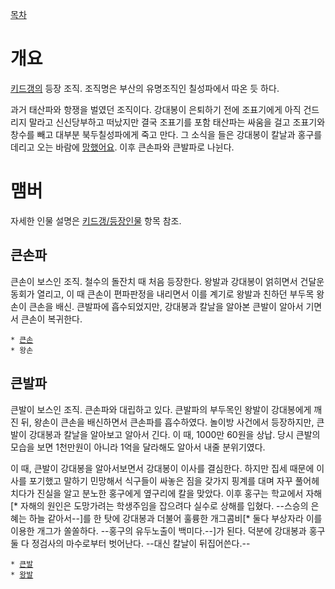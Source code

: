 [[목차]]

= 개요 =
[[키드갱]]의 등장 조직. 조직명은 부산의 유명조직인 칠성파에서 따온 듯 하다.

과거 태산파와 항쟁을 벌였던 조직이다. 강대봉이 은퇴하기 전에 조표기에게 아직 건드리지 말라고 신신당부하고 떠났지만 결국 조표기를 포함 태산파는 싸움을 걸고 조표기와 창수를 빼고 대부분 북두칠성파에게 죽고 만다. 그 소식을 들은 강대봉이 칼날과 홍구를 데리고 오는 바람에 [[망했어요]]. 이후 큰손파와 큰발파로 나뉜다.

= 맴버 =
자세한 인물 설명은 [[키드갱/등장인물]] 항목 참조.

== 큰손파 ==
큰손이 보스인 조직. 철수의 돌잔치 때 처음 등장한다. 왕발과 강대봉이 얽히면서 건달운동회가 열리고, 이 때 큰손이 편파판정을 내리면서 이를 계기로 왕발과 친하던 부두목 왕손이 큰손을 배신. 큰발파에 흡수되었지만, 강대봉과 칼날을 알아본 큰발이 알아서 기면서 큰손이 복귀한다.

 * [[큰손]]
 * 왕손

== 큰발파 ==
큰발이 보스인 조직. 큰손파와 대립하고 있다. 큰발파의 부두목인 왕발이 강대봉에게 깨진 뒤, 왕손이 큰손을 배신하면서 큰손파를 흡수하였다. 놀이방 사건에서 등장하지만, 큰발이 강대봉과 칼날을 알아보고 알아서 긴다. 이 때, 1000만 60원을 상납. 당시 큰발의 모습을 보면 1천만원이 아니라 1억을 달라해도 알아서 내줄 분위기였다. 

이 때, 큰발이 강대봉을 알아서보면서 강대봉이 이사를 결심한다. 하지만 집세 때문에 이사를 포기했고 말하기 민망해서 식구들이 싸놓은 짐을 갖가지 핑계를 대며 자꾸 풀어헤치다가 진실을 알고 분노한 홍구에게 옆구리에 칼을 맞았다. 이후 홍구는 학교에서 자해[* 자해의 원인은 도망가려는 학생주임을 잡으려다 실수로 상해를 입혔다. --스승의 은혜는 하늘 같아서--]를 한 탓에 강대봉과 더불어 훌륭한 개그콤비[* 둘다 부상자라 이를 이용한 개그가 쏠쏠하다. --홍구의 유두노출이 백미다.--]가 된다. 덕분에 강대봉과 홍구 둘 다 정검사의 마수로부터 벗어난다. --대신 칼날이 뒤집어쓴다.--

 * [[큰발]]
 * [[왕발]]
